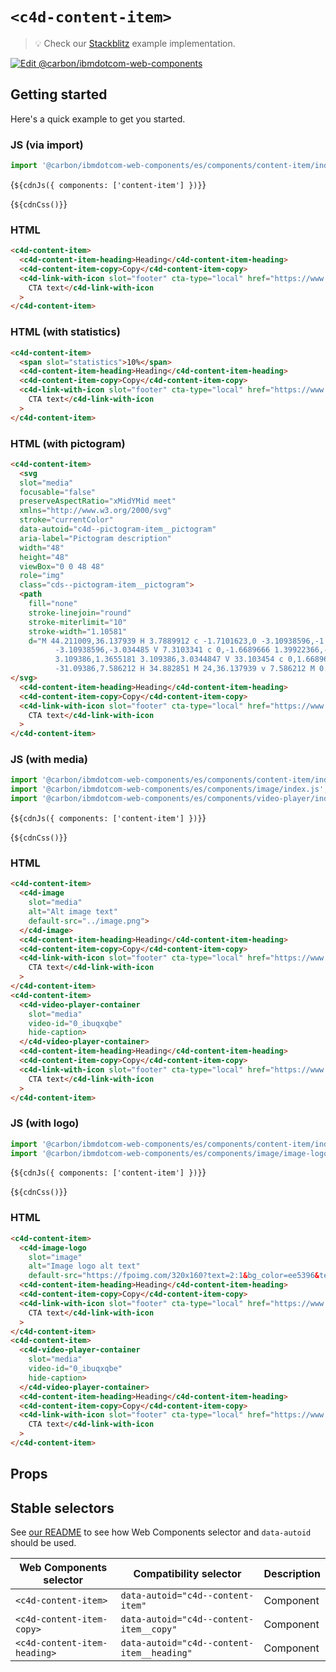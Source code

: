 
# `<c4d-content-item>`

> 💡 Check our
> [Stackblitz](https://stackblitz.com/github/carbon-design-system/carbon-for-ibm-dotcom/tree/main/packages/web-components/examples/stackblitz/components/content-item)
> example implementation.

[![Edit @carbon/ibmdotcom-web-components](https://developer.stackblitz.com/img/open_in_stackblitz.svg)](https://stackblitz.com/github/carbon-design-system/carbon-for-ibm-dotcom/tree/main/packages/web-components/examples/stackblitz/components/content-item)

## Getting started

Here's a quick example to get you started.

### JS (via import)

```javascript
import '@carbon/ibmdotcom-web-components/es/components/content-item/index.js';
```

<Markdown>{`${cdnJs({ components: ['content-item'] })}`}</Markdown>

<Markdown>{`${cdnCss()}`}</Markdown>

### HTML

```html
<c4d-content-item>
  <c4d-content-item-heading>Heading</c4d-content-item-heading>
  <c4d-content-item-copy>Copy</c4d-content-item-copy>
  <c4d-link-with-icon slot="footer" cta-type="local" href="https://www.example.com">
    CTA text</c4d-link-with-icon
  >
</c4d-content-item>
```

### HTML (with statistics)

```html
<c4d-content-item>
  <span slot="statistics">10%</span>
  <c4d-content-item-heading>Heading</c4d-content-item-heading>
  <c4d-content-item-copy>Copy</c4d-content-item-copy>
  <c4d-link-with-icon slot="footer" cta-type="local" href="https://www.example.com">
    CTA text</c4d-link-with-icon
  >
</c4d-content-item>
```

### HTML (with pictogram)

```html
<c4d-content-item>
  <svg
  slot="media"
  focusable="false"
  preserveAspectRatio="xMidYMid meet"
  xmlns="http://www.w3.org/2000/svg"
  stroke="currentColor"
  data-autoid="c4d--pictogram-item__pictogram"
  aria-label="Pictogram description"
  width="48"
  height="48"
  viewBox="0 0 48 48"
  role="img"
  class="cds--pictogram-item__pictogram">
  <path
    fill="none"
    stroke-linejoin="round"
    stroke-miterlimit="10"
    stroke-width="1.10581"
    d="M 44.211009,36.137939 H 3.7889912 c -1.7101623,0 -3.10938596,-1.365518
          -3.10938596,-3.034485 V 7.3103341 c 0,-1.6689666 1.39922366,-3.0344847 3.10938596,-3.0344847 H 44.211009 c 1.710162,0
          3.109386,1.3655181 3.109386,3.0344847 V 33.103454 c 0,1.668967 -1.399224,3.034485 -3.109386,3.034485 z m
          -31.09386,7.586212 H 34.882851 M 24,36.137939 v 7.586212 M 0.67960524,28.551727 H 47.320395" />
</svg>
  <c4d-content-item-heading>Heading</c4d-content-item-heading>
  <c4d-content-item-copy>Copy</c4d-content-item-copy>
  <c4d-link-with-icon slot="footer" cta-type="local" href="https://www.example.com">
    CTA text</c4d-link-with-icon
  >
</c4d-content-item>
```
### JS (with media)

```javascript
import '@carbon/ibmdotcom-web-components/es/components/content-item/index.js';
import '@carbon/ibmdotcom-web-components/es/components/image/index.js';
import '@carbon/ibmdotcom-web-components/es/components/video-player/index.js';
```

<Markdown>{`${cdnJs({ components: ['content-item'] })}`}</Markdown>

<Markdown>{`${cdnCss()}`}</Markdown>

### HTML

```html
<c4d-content-item>
  <c4d-image
    slot="media"
    alt="Alt image text"
    default-src="../image.png">
  </c4d-image>
  <c4d-content-item-heading>Heading</c4d-content-item-heading>
  <c4d-content-item-copy>Copy</c4d-content-item-copy>
  <c4d-link-with-icon slot="footer" cta-type="local" href="https://www.example.com">
    CTA text</c4d-link-with-icon
  >
</c4d-content-item>
<c4d-content-item>
  <c4d-video-player-container
    slot="media"
    video-id="0_ibuqxqbe"
    hide-caption>
  </c4d-video-player-container>
  <c4d-content-item-heading>Heading</c4d-content-item-heading>
  <c4d-content-item-copy>Copy</c4d-content-item-copy>
  <c4d-link-with-icon slot="footer" cta-type="local" href="https://www.example.com">
    CTA text</c4d-link-with-icon
  >
</c4d-content-item>
```

### JS (with logo)

```javascript
import '@carbon/ibmdotcom-web-components/es/components/content-item/index.js';
import '@carbon/ibmdotcom-web-components/es/components/image/image-logo.js';
```

<Markdown>{`${cdnJs({ components: ['content-item'] })}`}</Markdown>

<Markdown>{`${cdnCss()}`}</Markdown>

### HTML

```html
<c4d-content-item>
  <c4d-image-logo
    slot="image"
    alt="Image logo alt text"
    default-src="https://fpoimg.com/320x160?text=2:1&bg_color=ee5396&text_color=161616"></c4d-image-logo>
  <c4d-content-item-heading>Heading</c4d-content-item-heading>
  <c4d-content-item-copy>Copy</c4d-content-item-copy>
  <c4d-link-with-icon slot="footer" cta-type="local" href="https://www.example.com">
    CTA text</c4d-link-with-icon
  >
</c4d-content-item>
<c4d-content-item>
  <c4d-video-player-container
    slot="media"
    video-id="0_ibuqxqbe"
    hide-caption>
  </c4d-video-player-container>
  <c4d-content-item-heading>Heading</c4d-content-item-heading>
  <c4d-content-item-copy>Copy</c4d-content-item-copy>
  <c4d-link-with-icon slot="footer" cta-type="local" href="https://www.example.com">
    CTA text</c4d-link-with-icon
  >
</c4d-content-item>
```

## Props

<Props of="c4d-content-item" />
<Description markdown={markdownContents} />

## Stable selectors

See
[our README](https://github.com/carbon-design-system/carbon-for-ibm-dotcom/tree/main/packages/web-components#stable-selectors-for-analytics-and-integratione2e-testing-in-web-components)
to see how Web Components selector and `data-autoid` should be used.

| Web Components selector      | Compatibility selector                     | Description |
| ---------------------------- | ------------------------------------------ | ----------- |
| `<c4d-content-item>`         | `data-autoid="c4d--content-item"`          | Component   |
| `<c4d-content-item-copy>`    | `data-autoid="c4d--content-item__copy"`    | Component   |
| `<c4d-content-item-heading>` | `data-autoid="c4d--content-item__heading"` | Component   |

<Description markdown={contributing} />
